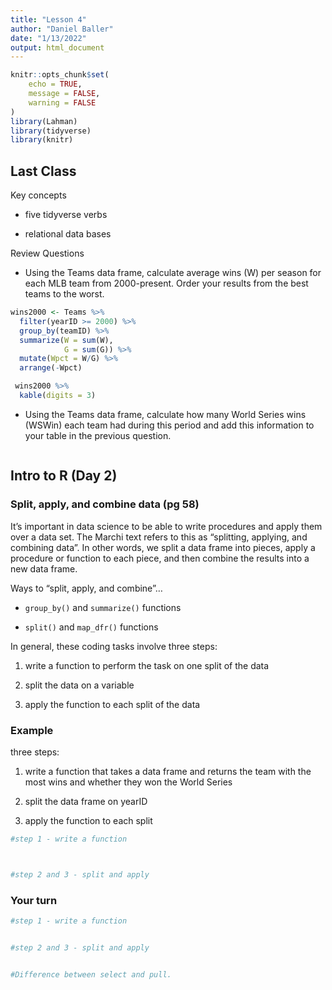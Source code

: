 ```yaml
---
title: "Lesson 4"
author: "Daniel Baller"
date: "1/13/2022"
output: html_document
---
```


```r
knitr::opts_chunk$set(
	echo = TRUE,
	message = FALSE,
	warning = FALSE
)
library(Lahman)
library(tidyverse)
library(knitr)
```


## Last Class

Key concepts

* five tidyverse verbs

* relational data bases

Review Questions

* Using the Teams data frame, calculate average wins (W) per season for each MLB team from 2000-present.  Order your results from the best teams to the worst.

```r
wins2000 <- Teams %>% 
  filter(yearID >= 2000) %>% 
  group_by(teamID) %>% 
  summarize(W = sum(W),
            G = sum(G)) %>% 
  mutate(Wpct = W/G) %>% 
  arrange(-Wpct)

 wins2000 %>% 
  kable(digits = 3)
```

* Using the Teams data frame, calculate how many World Series wins (WSWin) each team had during this period and add this information to your table in the previous question.

```r

```

## Intro to R (Day 2)

### Split, apply, and combine data (pg 58)

It's important in data science to be able to write procedures and apply them over a data set. The Marchi text refers to this as "splitting, applying, and combining data".  In other words, we split a data frame into pieces, apply a procedure or function to each piece, and then combine the results into a new data frame.

Ways to "split, apply, and combine"...

* `group_by()` and `summarize()` functions

* `split()` and `map_dfr()` functions

In general, these coding tasks involve three steps:

1. write a function to perform the task on one split of the data

2. split the data on a variable

3. apply the function to each split of the data

### Example

\textit{Find the team with the most wins for each season and whether the team won the World Series.}

three steps:

1. write a function that takes a data frame and returns the team with the most wins and whether they won the World Series

2. split the data frame on yearID

3. apply the function to each split

```r
#step 1 - write a function



#step 2 and 3 - split and apply


```

\textit{Note functions are not executed until they are called.}

### Your turn

\textit{Find the team with the most home runs for each season from 2000-present.  Include the team's full name in your table instead of just the teamID.}

```r
#step 1 - write a function


#step 2 and 3 - split and apply


#Difference between select and pull.  

```

